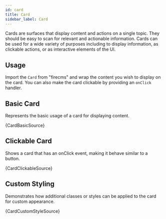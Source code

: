 ```yaml
---
id: card
title: Card
sidebar_label: Card
---
```


Cards are surfaces that display content and actions on a single topic. They should be easy to scan for relevant and actionable information. Cards can be used for a wide variety of purposes including to display information, as clickable actions, or as interactive elements of the UI.

## Usage

Import the `Card` from "firecms" and wrap the content you wish to display on the card. You can also make the card clickable by providing an `onClick` handler.


## Basic Card

Represents the basic usage of a card for displaying content.


<CodeSample>
    <CardBasicDemo/>
</CodeSample>

<CodeBlock language="tsx">{CardBasicSource}</CodeBlock>

## Clickable Card

Shows a card that has an onClick event, making it behave similar to a button.


<CodeSample>
    <CardClickableDemo/>
</CodeSample>

<CodeBlock language="tsx">{CardClickableSource}</CodeBlock>

## Custom Styling

Demonstrates how additional classes or styles can be applied to the card for custom appearance.


<CodeSample>
    <CardCustomStyleDemo/>
</CodeSample>

<CodeBlock language="tsx">{CardCustomStyleSource}</CodeBlock>
